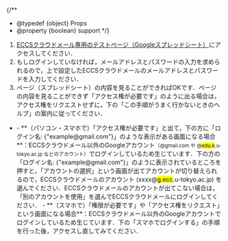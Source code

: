
{/**
  * @typedef {object} Props
  * @property {boolean} support
  */}

1. [ECCSクラウドメール専用のテストページ（Googleスプレッドシート）](https://docs.google.com/spreadsheets/d/16mWLhEldvrelJNJJ3oa4VlFpnMeSGYgfBja7pTpAL_s/edit?usp=sharing)にアクセスしてください．
2. もしログインしていなければ，メールアドレスとパスワードの入力を求められるので，上で設定したECCSクラウドメールのメールアドレスとパスワードを入力してください．
3. ページ（スプレッドシート）の内容を見ることができればOKです．ページの内容を見ることができず「アクセス権が必要です」のように出る場合は，アクセス権をリクエストせずに，下の「この手順がうまく行かないときのヘルプ」の案内に従ってください．

- <Help lang="ja" support={props.support} open>
    - **（パソコン・スマホで）「アクセス権が必要です」と出て，下の方に「ログイン名: {"example@gmail.com"}」のような表示がある画面になる場合**：ECCSクラウドメール以外のGoogleアカウント<small>（@gmail.com や @<em style="font-style: normal; background-color: yellow;">edu.k</em>.u-tokyo.ac.jp などのアカウント）</small>でログインしているため生じています．下の方の「ログイン名: {"example@gmail.com"}」のように表示されているところを押すと，「アカウントの選択」という画面が出てアカウントが切り替えられるので，ECCSクラウドメールのアカウント (xxxx@<em style="font-style: normal; background-color: yellow;">g.ecc</em>.u-tokyo.ac.jp) を選んでください．ECCSクラウドメールのアカウントが出てこない場合は，「別のアカウントを使用」を選んでECCSクラウドメールにログインしてください．
    - **（スマホで）「権限が必要です」や「アクセス権をリクエスト」という画面になる場合**：ECCSクラウドメール以外のGoogleアカウントでログインしているため生じています．下の「スマホでログインする」の手順を行った後，アクセスし直してみてください．
  </Help>
